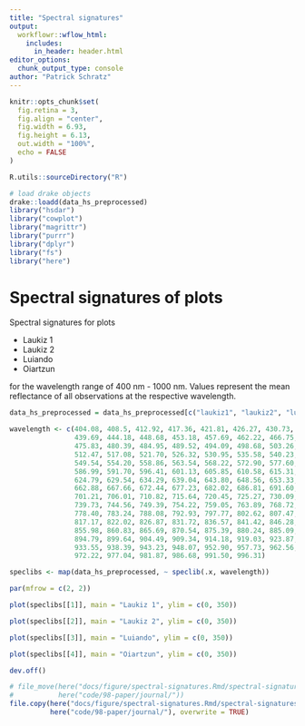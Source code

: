 ```yaml
---
title: "Spectral signatures"
output: 
  workflowr::wflow_html:
    includes:
      in_header: header.html
editor_options:
  chunk_output_type: console
author: "Patrick Schratz"
---
```


```r
knitr::opts_chunk$set(
  fig.retina = 3,
  fig.align = "center",
  fig.width = 6.93,
  fig.height = 6.13,
  out.width = "100%",
  echo = FALSE
)

R.utils::sourceDirectory("R")

# load drake objects
drake::loadd(data_hs_preprocessed)
library("hsdar")
library("cowplot")
library("magrittr")
library("purrr")
library("dplyr")
library("fs")
library("here")
```

# Spectral signatures of plots

Spectral signatures for plots 

- Laukiz 1
- Laukiz 2
- Luiando
- Oiartzun

for the wavelength range of 400 nm - 1000 nm.
Values represent the mean reflectance of all observations at the respective wavelength.

```r
data_hs_preprocessed = data_hs_preprocessed[c("laukiz1", "laukiz2", "luiando", "oiartzun")]
```

```r
wavelength <- c(404.08, 408.5, 412.92, 417.36, 421.81, 426.27, 430.73, 435.20, 
                439.69, 444.18, 448.68, 453.18, 457.69, 462.22, 466.75, 471.29,
                475.83, 480.39, 484.95, 489.52, 494.09, 498.68, 503.26, 507.86,
                512.47, 517.08, 521.70, 526.32, 530.95, 535.58, 540.23, 544.88,
                549.54, 554.20, 558.86, 563.54, 568.22, 572.90, 577.60, 582.29,
                586.99, 591.70, 596.41, 601.13, 605.85, 610.58, 615.31, 620.05,
                624.79, 629.54, 634.29, 639.04, 643.80, 648.56, 653.33, 658.10,
                662.88, 667.66, 672.44, 677.23, 682.02, 686.81, 691.60, 696.40,
                701.21, 706.01, 710.82, 715.64, 720.45, 725.27, 730.09, 734.91,
                739.73, 744.56, 749.39, 754.22, 759.05, 763.89, 768.72, 773.56, 
                778.40, 783.24, 788.08, 792.93, 797.77, 802.62, 807.47, 812.32,
                817.17, 822.02, 826.87, 831.72, 836.57, 841.42, 846.28, 851.13,
                855.98, 860.83, 865.69, 870.54, 875.39, 880.24, 885.09, 889.94,
                894.79, 899.64, 904.49, 909.34, 914.18, 919.03, 923.87, 928.71,
                933.55, 938.39, 943.23, 948.07, 952.90, 957.73, 962.56, 967.39,
                972.22, 977.04, 981.87, 986.68, 991.50, 996.31)
```

```r
speclibs <- map(data_hs_preprocessed, ~ speclib(.x, wavelength))
```

```r
par(mfrow = c(2, 2))

plot(speclibs[[1]], main = "Laukiz 1", ylim = c(0, 350))

plot(speclibs[[2]], main = "Laukiz 2", ylim = c(0, 350))

plot(speclibs[[3]], main = "Luiando", ylim = c(0, 350))

plot(speclibs[[4]], main = "Oiartzun", ylim = c(0, 350))

dev.off()
```

```r
# file_move(here("docs/figure/spectral-signatures.Rmd/spectral-signatures-1.pdf"),
#           here("code/98-paper/journal/"))
file.copy(here("docs/figure/spectral-signatures.Rmd/spectral-signatures-1.pdf"),
          here("code/98-paper/journal/"), overwrite = TRUE)
```
